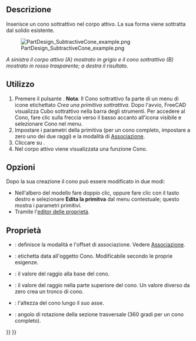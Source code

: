 <languages/>

{{Docnav/it
|[[PartDesign_SubtractiveSphere/it|Sfera sottrattiva]]
|[[PartDesign_SubtractiveEllipsoid/it|Ellissoide sottrattivo]]
|[[PartDesign_Workbench/it|PartDesign]]
|IconL=PartDesign_SubtractiveSphere.svg
|IconR=PartDesign_SubtractiveEllipsoid.svg
|IconC=Workbench_PartDesign.svg
}}

{{GuiCommand/it
|Name=PartDesign SubtractiveCone
|Name/it=Cono sottrattivo
|MenuLocation=Part Design → Crea una primitiva sottrattiva → Cono
|Workbenches=[[PartDesign_Workbench/it|PartDesign]]
|Version=0.17
|SeeAlso=[[PartDesign_CompPrimitiveSubtractive/it|Primitiva sottrattiva]], [[PartDesign_AdditiveCone/it|Cono additivo]]
}}

<span id="Description"></span>
==Descrizione==

Inserisce un cono sottrattivo nel corpo attivo. La sua forma viene sottratta dal solido esistente.

[[File:PartDesign_SubtractiveCone_example.png|none]]

'' A sinistra il corpo attivo (A) mostrato in grigio e il cono sottrattivo (B) mostrato in rosso trasparente; a destra il risultato. ''

<span id="Usage"></span>
==Utilizzo==

<div class="mw-translate-fuzzy">
# Premere il pulsante {{Button|[[Image:PartDesign SubtractiveCone.svg|24px]] '''Cono sottrattivo'''}}. '''Nota''': Il Cono sottrattivo fa parte di un menu di icone etichettato ''Crea una primitiva sottrattiva''. Dopo l'avvio, FreeCAD visualizza Cubo sottrattivo nella barra degli strumenti. Per accedere al Cono, fare clic sulla freccia verso il basso accanto all'icona visibile e selezionare Cono nel menu.
# Impostare i parametri della primitiva (per un cono completo, impostare a zero uno dei due raggi) e la modalità di [[Part_EditAttachment/it|Associazione]].
# Cliccare su {{Button|OK}}.
# Nel corpo attivo viene visualizzata una funzione Cono.
</div>

<span id="Options"></span>
== Opzioni == 

Dopo la sua creazione il cono può essere modificato in due modi:
* Nell'albero del modello fare doppio clic, oppure fare clic con il tasto destro e selezionare '''Edita la primitva''' dal menu contestuale; questo mostra i parametri primitivi.
* Tramite l'[[Property editor/it|editor delle proprietà]].

<span id="Properties"></span>
== Proprietà ==

* {{PropertyData/it|Attachment}}: definisce la modalità e l'offset di associazione. Vedere [[Part_EditAttachment/it|Associazione]].
* {{PropertyData/it|Label}}: etichetta data all'oggetto Cono. Modificabile secondo le proprie esigenze.
* {{PropertyData/it|Radius1}}: il valore del raggio alla base del cono.
* {{PropertyData/it|Radius2}}: il valore del raggio nella parte superiore del cono. Un valore diverso da zero crea un tronco di cono.
* {{PropertyData/it|Height}}: l'altezza del cono lungo il suo asse.
* {{PropertyData/it|Angle}}: angolo di rotazione della sezione trasversale (360 gradi per un cono completo).


{{Docnav/it
|[[PartDesign_SubtractiveSphere/it|Sfera sottrattiva]]
|[[PartDesign_SubtractiveEllipsoid/it|Ellissoide sottrattivo]]
|[[PartDesign_Workbench/it|PartDesign]]
|IconL=PartDesign_SubtractiveSphere.svg
|IconR=PartDesign_SubtractiveEllipsoid.svg
|IconC=Workbench_PartDesign.svg
}}

{{PartDesign_Tools_navi{{#translation:}}}}
{{Userdocnavi{{#translation:}}}}